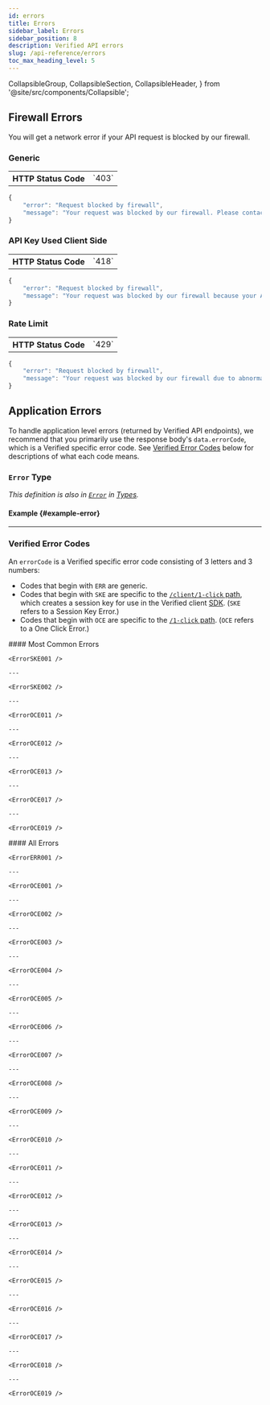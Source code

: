 ```yaml
---
id: errors
title: Errors
sidebar_label: Errors
sidebar_position: 8
description: Verified API errors
slug: /api-reference/errors
toc_max_heading_level: 5
---
```


  CollapsibleGroup,
  CollapsibleSection,
  CollapsibleHeader,
} from '@site/src/components/Collapsible';


## Firewall Errors

You will get a network error if your API request is blocked by our firewall.

### Generic

<table className='error-table'>
  <tbody>
    <tr>
      <th>HTTP Status Code</th>
      <td>`403`</td>
    </tr>
  </tbody>
</table>

```typescript title="Firewall Error: 418 (Generic)"
{
    "error": "Request blocked by firewall",
    "message": "Your request was blocked by our firewall. Please contact us if you believe this was in error."
}
```

### API Key Used Client Side

<table className='error-table'>
  <tbody>
    <tr>
      <th>HTTP Status Code</th>
      <td>`418`</td>
    </tr>
  </tbody>
</table>

```typescript title="Firewall Error: API Key Used Client Side"
{
    "error": "Request blocked by firewall",
    "message": "Your request was blocked by our firewall because your API key is being used client side. Verified API keys must only be used server side. Please contact us if you believe this was in error."
}
```

<ApiKeysAdmonition />

### Rate Limit

<table className='error-table'>
  <tbody>
    <tr>
      <th>HTTP Status Code</th>
      <td>`429`</td>
    </tr>
  </tbody>
</table>

```typescript title="Firewall Error: 429 (Rate Limit)"
{
    "error": "Request blocked by firewall",
    "message": "Your request was blocked by our firewall due to abnormally high request volume. Please contact us if you believe this was in error."
}
```

## Application Errors

To handle application level errors (returned by Verified API endpoints), we recommend that you primarily use the response body's `data.errorCode`, which is a Verified specific error code. See [Verified Error Codes](#verified-error-codes) below for descriptions of what each code means.

### `Error` Type

_This definition is also in [`Error`](../api-reference/types#error) in [Types](../api-reference/types)._

<ErrorType />

#### Example {#example-error}

<ErrorExampleOce011 />

---

### Verified Error Codes

An `errorCode` is a Verified specific error code consisting of 3 letters and 3 numbers:

- Codes that begin with `ERR` are generic.
- Codes that begin with `SKE` are specific to the [`/client/1-click` path](../api-reference/endpoints#post-client1-click), which creates a session key for use in the Verified client [SDK](../guides/sdk-integration). (`SKE` refers to a Session Key Error.)
- Codes that begin with `OCE` are specific to the [`/1-click` path](../api-reference/endpoints#get-1-click). (`OCE` refers to a One Click Error.)

<CollapsibleGroup>
  <CollapsibleSection>
    <CollapsibleHeader>
    #### Most Common Errors
    </CollapsibleHeader>

    <ErrorSKE001 />

    ---

    <ErrorSKE002 />

    ---

    <ErrorOCE011 />

    ---

    <ErrorOCE012 />

    ---

    <ErrorOCE013 />

    ---

    <ErrorOCE017 />

    ---

    <ErrorOCE019 />

  </CollapsibleSection>
</CollapsibleGroup>

<CollapsibleGroup>

  <CollapsibleSection>
    <CollapsibleHeader>
    #### All Errors
    </CollapsibleHeader>

    <ErrorERR001 />

    ---

    <ErrorOCE001 />

    ---

    <ErrorOCE002 />

    ---

    <ErrorOCE003 />

    ---

    <ErrorOCE004 />

    ---

    <ErrorOCE005 />

    ---

    <ErrorOCE006 />

    ---

    <ErrorOCE007 />

    ---

    <ErrorOCE008 />

    ---

    <ErrorOCE009 />

    ---

    <ErrorOCE010 />

    ---

    <ErrorOCE011 />

    ---

    <ErrorOCE012 />

    ---

    <ErrorOCE013 />

    ---

    <ErrorOCE014 />

    ---

    <ErrorOCE015 />

    ---

    <ErrorOCE016 />

    ---

    <ErrorOCE017 />

    ---

    <ErrorOCE018 />

    ---

    <ErrorOCE019 />

  </CollapsibleSection>
</CollapsibleGroup>
